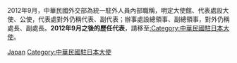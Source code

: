 2012年9月，中華民國外交部為統一駐外人員內部職稱，明定大使館、代表處設大使、公使，代表處對外仍稱代表、副代表；辦事處設總領事、副總領事，對外仍稱處長、副處長。'''2012年9月之後的歷任代表'''，請移至[[:Category:中華民國駐日本大使|:Category:中華民國駐日本大使]]。

[[Category:中華民國駐外代表_(歷史)|Japan]]
[[Category:中華民國駐日本大使|Category:中華民國駐日本大使]]